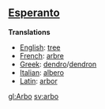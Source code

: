 ==[[Esperanto]]==

'''Translations'''

*[[English]]: [[tree]]
*[[French]]: [[arbre]]
*[[Greek]]: [[dendro]]/[[dendron]]
*[[Italian]]: [[albero]]
*[[Latin]]: [[arbor]]

[[gl:Arbo]]
[[sv:arbo]]